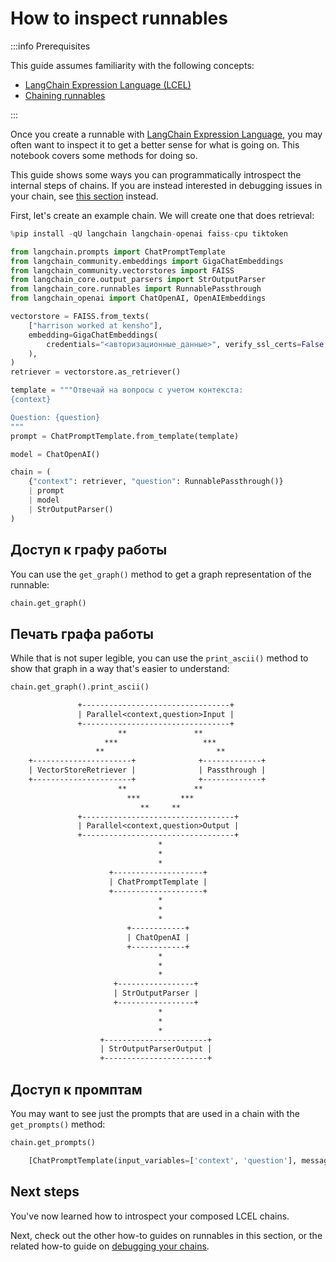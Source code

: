 # How to inspect runnables

:::info Prerequisites

This guide assumes familiarity with the following concepts:
- [LangChain Expression Language (LCEL)](/docs/concepts/#langchain-expression-language)
- [Chaining runnables](/docs/how_to/sequence/)

:::

Once you create a runnable with [LangChain Expression Language](/docs/concepts/#langchain-expression-language), you may often want to inspect it to get a better sense for what is going on. This notebook covers some methods for doing so.

This guide shows some ways you can programmatically introspect the internal steps of chains. If you are instead interested in debugging issues in your chain, see [this section](/docs/how_to/debugging) instead.

First, let's create an example chain. We will create one that does retrieval:

```python
%pip install -qU langchain langchain-openai faiss-cpu tiktoken
```


```python
from langchain.prompts import ChatPromptTemplate
from langchain_community.embeddings import GigaChatEmbeddings
from langchain_community.vectorstores import FAISS
from langchain_core.output_parsers import StrOutputParser
from langchain_core.runnables import RunnablePassthrough
from langchain_openai import ChatOpenAI, OpenAIEmbeddings

vectorstore = FAISS.from_texts(
    ["harrison worked at kensho"],
    embedding=GigaChatEmbeddings(
        credentials="<авторизационные_данные>", verify_ssl_certs=False
    ),
)
retriever = vectorstore.as_retriever()

template = """Отвечай на вопросы с учетом контекста:
{context}

Question: {question}
"""
prompt = ChatPromptTemplate.from_template(template)

model = ChatOpenAI()

chain = (
    {"context": retriever, "question": RunnablePassthrough()}
    | prompt
    | model
    | StrOutputParser()
)
```

## Доступ к графу работы

You can use the `get_graph()` method to get a graph representation of the runnable:

```python
chain.get_graph()
```

## Печать графа работы

While that is not super legible, you can use the `print_ascii()` method to show that graph in a way that's easier to understand:

```python
chain.get_graph().print_ascii()
```


<CodeOutputBlock lang="python">

```default
               +---------------------------------+         
               | Parallel<context,question>Input |         
               +---------------------------------+         
                        **               **                
                     ***                   ***             
                   **                         **           
    +----------------------+              +-------------+  
    | VectorStoreRetriever |              | Passthrough |  
    +----------------------+              +-------------+  
                        **               **                
                          ***         ***                  
                             **     **                     
               +----------------------------------+        
               | Parallel<context,question>Output |        
               +----------------------------------+        
                                 *                         
                                 *                         
                                 *                         
                      +--------------------+               
                      | ChatPromptTemplate |               
                      +--------------------+               
                                 *                         
                                 *                         
                                 *                         
                          +------------+                   
                          | ChatOpenAI |                   
                          +------------+                   
                                 *                         
                                 *                         
                                 *                         
                       +-----------------+                 
                       | StrOutputParser |                 
                       +-----------------+                 
                                 *                         
                                 *                         
                                 *                         
                    +-----------------------+              
                    | StrOutputParserOutput |              
                    +-----------------------+              
```

</CodeOutputBlock>

## Доступ к промптам

You may want to see just the prompts that are used in a chain with the `get_prompts()` method:

```python
chain.get_prompts()
```


<CodeOutputBlock lang="python">

```python
    [ChatPromptTemplate(input_variables=['context', 'question'], messages=[HumanMessagePromptTemplate(prompt=PromptTemplate(input_variables=['context', 'question'], template='Answer the question based only on the following context:\n{context}\n\nQuestion: {question}\n'))])]
```

</CodeOutputBlock>

## Next steps

You've now learned how to introspect your composed LCEL chains.

Next, check out the other how-to guides on runnables in this section, or the related how-to guide on [debugging your chains](/docs/how_to/debugging).